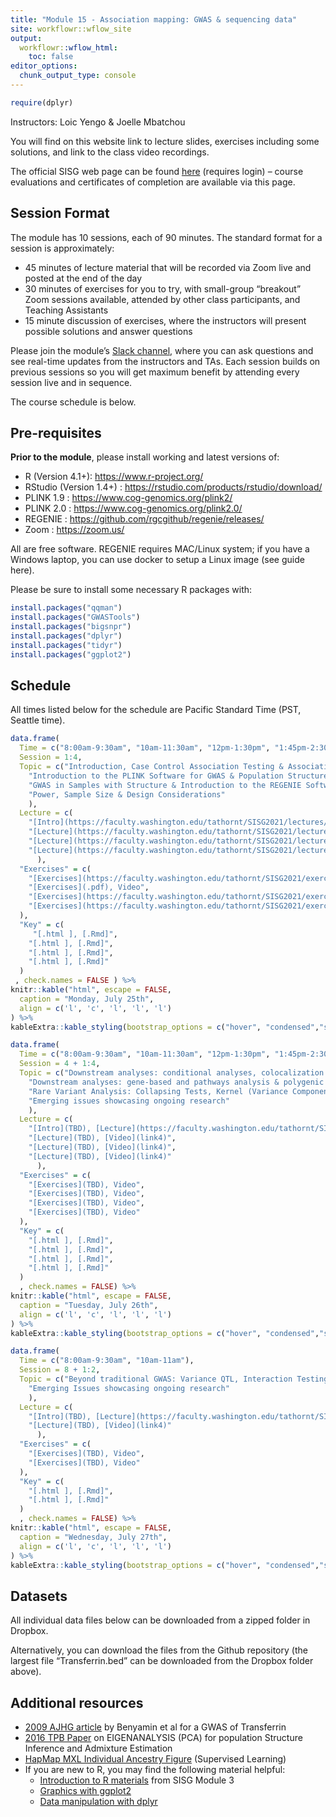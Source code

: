 ```yaml
---
title: "Module 15 - Association mapping: GWAS & sequencing data"
site: workflowr::wflow_site
output:
  workflowr::wflow_html:
    toc: false
editor_options:
  chunk_output_type: console
---
```


```r
require(dplyr)
```

Instructors: Loic Yengo & Joelle Mbatchou

You will find on this website link to lecture slides, exercises including some solutions, and link to the class video recordings.

The official SISG web page can be found [here](https://si.biostat.washington.edu/courses/SM2215) (requires login) – course evaluations and certificates of completion are available via this page.


## Session Format
The module has 10 sessions, each of 90 minutes. The standard format for a session is approximately:

* 45 minutes of lecture material that will be recorded via Zoom live and posted at the end of the day
* 30 minutes of exercises for you to try, with small-group "breakout" Zoom sessions available, attended by other class participants, and Teaching Assistants
* 15 minute discussion of exercises, where the instructors will present possible solutions and answer questions

Please join the module's [Slack channel](https://uwbiostatisticssisg.slack.com), where you can ask questions and see real-time updates from the instructors and TAs.
Each session builds on previous sessions so you will get maximum benefit by attending every session live and in sequence.

The course schedule is below.


## Pre-requisites

**Prior to the module**, please install working and latest versions of:

* R (Version 4.1+): 
  <a href="https://www.r-project.org/" target="_blank">https://www.r-project.org/</a>
* RStudio (Version 1.4+) : 
  <a href="https://rstudio.com/products/rstudio/download/" target="_blank">https://rstudio.com/products/rstudio/download/</a>
* PLINK 1.9 : 
  <a href="https://www.cog-genomics.org/plink2/" target="_blank">https://www.cog-genomics.org/plink2/</a>
* PLINK 2.0 : 
  <a href="https://www.cog-genomics.org/plink2.0/" target="_blank">https://www.cog-genomics.org/plink2.0/</a>
* REGENIE : 
  <a href="https://github.com/rgcgithub/regenie/releases/" target="_blank">https://github.com/rgcgithub/regenie/releases/</a>
* Zoom : 
  <a href="https://zoom.us/" target="_blank">https://zoom.us/</a>

All are free software. 
REGENIE requires MAC/Linux system; if you have a Windows laptop, you can use docker to setup a Linux image (see guide here).

Please be sure to install some necessary R packages with:
```r
install.packages("qqman")
install.packages("GWASTools")
install.packages("bigsnpr")
install.packages("dplyr")
install.packages("tidyr")
install.packages("ggplot2")
```

## Schedule

All times listed below for the schedule are Pacific Standard Time (PST, Seattle time).

```r
data.frame(
  Time = c("8:00am-9:30am", "10am-11:30am", "12pm-1:30pm", "1:45pm-2:30pm"),
  Session = 1:4,
  Topic = c("Introduction, Case Control Association Testing & Association Testing with Quantitative Traits",
    "Introduction to the PLINK Software for GWAS & Population Structure Inference",
    "GWAS in Samples with Structure & Introduction to the REGENIE Software",
    "Power, Sample Size & Design Considerations"
    ),
  Lecture = c(
    "[Intro](https://faculty.washington.edu/tathornt/SISG2021/lectures/SISG2021session00.pdf), [Lecture](https://faculty.washington.edu/tathornt/SISG2021/lectures/SISG2021session01.pdf), [Video](link4)",
    "[Lecture](https://faculty.washington.edu/tathornt/SISG2021/lectures/SISG2021session03.pdf), [Video](link4)",
    "[Lecture](https://faculty.washington.edu/tathornt/SISG2021/lectures/SISG2021session06.pdf), [Video](link4)",
    "[Lecture](https://faculty.washington.edu/tathornt/SISG2021/lectures/SISG2021session10.pdf), [Video](link4)" 
      ),
  "Exercises" = c(
    "[Exercises](https://faculty.washington.edu/tathornt/SISG2021/exercises/assoc_ex01.pdf), Video",
    "[Exercises](.pdf), Video",
    "[Exercises](https://faculty.washington.edu/tathornt/SISG2021/exercises/assoc_ex03.pdf), Video",
    "[Exercises](https://faculty.washington.edu/tathornt/SISG2021/exercises/assoc_ex4.pdf), Video"
  ),
  "Key" = c(
     "[.html ], [.Rmd]",
    "[.html ], [.Rmd]",
    "[.html ], [.Rmd]",
    "[.html ], [.Rmd]"
  )
 , check.names = FALSE ) %>%
knitr::kable("html", escape = FALSE, 
  caption = "Monday, July 25th", 
  align = c('l', 'c', 'l', 'l', 'l')
) %>%
kableExtra::kable_styling(bootstrap_options = c("hover", "condensed","striped"))
```

```r
data.frame(
  Time = c("8:00am-9:30am", "10am-11:30am", "12pm-1:30pm", "1:45pm-2:30pm"),
  Session = 4 + 1:4,
  Topic = c("Downstream analyses: conditional analyses, colocalization & fine-mapping",
    "Downstream analyses: gene-based and pathways analysis & polygenic risk scores",
    "Rare Variant Analysis: Collapsing Tests, Kernel (Variance Component) Tests and Omnibus Tests",
    "Emerging issues showcasing ongoing research"
    ),
  Lecture = c(
    "[Intro](TBD), [Lecture](https://faculty.washington.edu/tathornt/SISG2021/lectures/SISG2021session01.pdf), [Video](link4)",
    "[Lecture](TBD), [Video](link4)",
    "[Lecture](TBD), [Video](link4)",
    "[Lecture](TBD), [Video](link4)" 
      ),
  "Exercises" = c(
    "[Exercises](TBD), Video",
    "[Exercises](TBD), Video",
    "[Exercises](TBD), Video",
    "[Exercises](TBD), Video"
  ),
  "Key" = c(
    "[.html ], [.Rmd]",
    "[.html ], [.Rmd]",
    "[.html ], [.Rmd]",
    "[.html ], [.Rmd]"
  )
  , check.names = FALSE) %>%
knitr::kable("html", escape = FALSE, 
  caption = "Tuesday, July 26th", 
  align = c('l', 'c', 'l', 'l', 'l')
) %>%
kableExtra::kable_styling(bootstrap_options = c("hover", "condensed","striped"))
```

```r
data.frame(
  Time = c("8:00am-9:30am", "10am-11am"),
  Session = 8 + 1:2,
  Topic = c("Beyond traditional GWAS: Variance QTL, Interaction Testing, GWAX, Time-to-event, Multi-trait analysis",
    "Emerging Issues showcasing ongoing research"
    ),
  Lecture = c(
    "[Intro](TBD), [Lecture](https://faculty.washington.edu/tathornt/SISG2021/lectures/SISG2021session01.pdf), [Video](link4)",
    "[Lecture](TBD), [Video](link4)" 
      ),
  "Exercises" = c(
    "[Exercises](TBD), Video",
    "[Exercises](TBD), Video"
  ),
  "Key" = c(
    "[.html ], [.Rmd]",
    "[.html ], [.Rmd]"
  )
  , check.names = FALSE) %>%
knitr::kable("html", escape = FALSE, 
  caption = "Wednesday, July 27th", 
  align = c('l', 'c', 'l', 'l', 'l')
) %>%
kableExtra::kable_styling(bootstrap_options = c("hover", "condensed","striped"))
```

## Datasets

All individual data files below can be downloaded from a zipped folder in Dropbox.

Alternatively, you can download the files from the Github repository (the largest file "Transferrin.bed" can be downloaded from the Dropbox folder above).

## Additional resources

* [2009 AJHG article](https://faculty.washington.edu/tathornt/sisg/AJHG_Transferrin_2009.pdf) by Benyamin et al for a GWAS of Transferrin
* [2016 TPB Paper](https://faculty.washington.edu/tathornt/sisg/Zheng_Weir_Eigenanalysis_TPB_2016.pdf) on EIGENANALYSIS (PCA) for population Structure Inference and Admixture Estimation
* [HapMap MXL Individual Ancestry Figure](https://faculty.washington.edu/tathornt/sisg/HapMapMXL_Ancestry_Supervised.pdf) (Supervised Learning)
* If you are new to R, you may find the following material helpful:
  * [Introduction to R materials](https://faculty.washington.edu/kenrice/rintro/) from SISG Module 3
  * [Graphics with ggplot2](https://ggplot2.tidyverse.org/)
  * [Data manipulation with dplyr](http://dplyr.tidyverse.org/)

